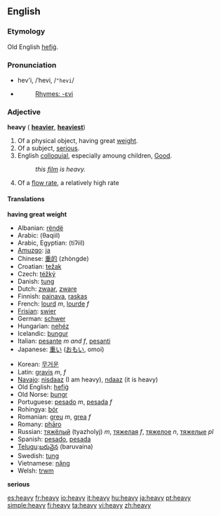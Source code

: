 ==English==

{{rank|company|sweet|duty|614|heavy|single|foot|beauty}}

===Etymology===
Old English [[hefig|hefiġ]].

===Pronunciation===
*hev'i, /ˈhevi, /<tt>"hevi</tt>/
*{{audio|en-us-heavy.ogg|Audio (US)}}
*:[[Rhymes:English:-ɛvi|Rhymes: -ɛvi]]

===Adjective===
'''heavy''' ({{compar}} '''[[heavier]]''', {{superl}} '''[[heaviest]]''')

#Of a physical object, having great [[weight]].
#Of a subject, [[serious]].
#English [[colloquial]], especially amoung children, [[Good]]. 
#:''this [[film]] is heavy.''
#Of a [[w:flow rate|flow rate]], a relatively high rate

====Translations====
'''having great weight'''
{{top}}
*Albanian: [[rëndë]]
*Arabic: {{ARchar|[[ثقيل]]}} (θaqiil)
*Arabic, Egyptian: {{ARchar|[[تقيل]]}} (tiʔiil)
*[[Amuzgo]]: [[ja]]
*Chinese: [[重的]] (zhòngde)
*Croatian: [[težak]]
*Czech: [[téžký]]
*Danish: [[tung]]
*Dutch: [[zwaar]], [[zware]]
*Finnish: [[painava]], [[raskas]]
*French: [[lourd]] ''m'', [[lourde]] ''f''
*[[Frisian]]: [[swier]]
*German: [[schwer]]
*Hungarian: [[nehéz]]
*Icelandic: [[þungur]]
*Italian: [[pesante]] ''m and f'', [[pesanti]]
*Japanese: [[重い]] ([[おもい]], omoi)
{{mid}}
*Korean: [[무거운]]
*Latin: [[gravis]] ''m'', ''f''
*[[Navajo]]: [[nisdaaz]] (I am heavy), [[ndaaz]] (it is heavy)
*Old English: [[hefig|hefiġ]]
*Old Norse: [[þungr]]
*Portuguese: [[pesado]] ''m'', [[pesada]] ''f''
*Rohingya: [[bór]]
*Romanian: [[greu]] ''m'', [[grea]] ''f''
*Romany: [[phāro]]
*Russian: [[тяжелый|тяжёлый]] (tyazholyj) ''m'', [[тяжелая]] ''f'', [[тяжелое]] ''n'', [[тяжелые]] ''pl''
*Spanish: [[pesado]], [[pesada]]
*[[Telugu]]:[[బరువైన]] (baruvaina)
*Swedish: [[tung]]
*Vietnamese: [[nặng]]
*Welsh: [[trwm]]
{{bottom}}

'''serious'''
{{top}}
{{mid}}
{{bottom}}

[[es:heavy]]
[[fr:heavy]]
[[io:heavy]]
[[it:heavy]]
[[hu:heavy]]
[[ja:heavy]]
[[pt:heavy]]
[[simple:heavy]]
[[fi:heavy]]
[[ta:heavy]]
[[vi:heavy]]
[[zh:heavy]]